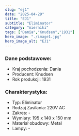 ```yaml
---
slug: "ej1"
date: "2025-04-29"
title: "EJ1"
subtitle: "Eliminator"
category: "mierniki"
tags: ["Dania","Knudsen","1931"]
hero_image: "./image1.jpg"
hero_image_alt: "EJ1"
---
```


### Dane podstawowe:

- Kraj pochodzenia: Dania
- Producent: Knudsen
- Rok produkcji: 1931

### Charakterystyka:

- Typ: Eliminator
- Rodzaj Zasilania: 220V AC
- Zakres: -
- Wymiary: 195 x 140 x 150 mm
- Materiał obudowy: Metal
- Lampy: -